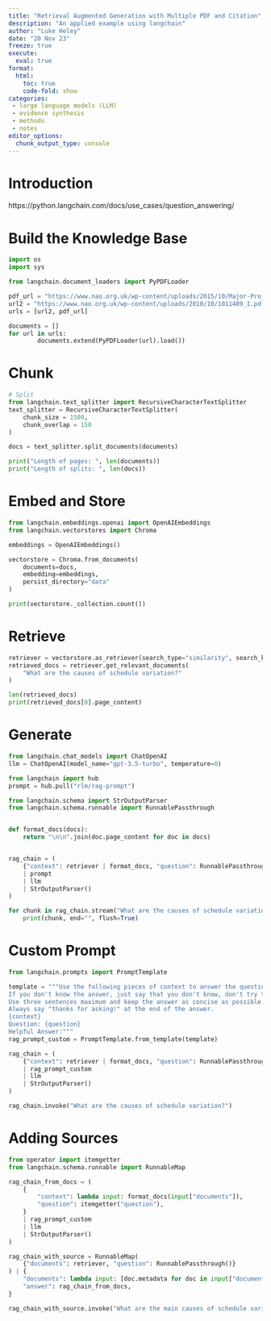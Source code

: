 ```yaml
---
title: "Retrieval Augmented Generation with Multiple PDF and Citation"
description: "An applied example using langchain"
author: "Luke Heley"
date: "20 Nov 23"
freeze: true
execute:
  eval: true
format:
  html:
    toc: true
    code-fold: show
categories:
 - large language models (LLM)
 - evidence synthesis
 - methods
 - notes
editor_options:
  chunk_output_type: console
---
```



# Introduction

https://python.langchain.com/docs/use_cases/question_answering/

# Build the Knowledge Base

```python

import os
import sys

from langchain.document_loaders import PyPDFLoader

pdf_url = "https://www.nao.org.uk/wp-content/uploads/2015/10/Major-Projects-Report-2015-and-the-Equipment-Plan-2015-2025.pdf" # also allowed is a file path e.g. /home/downloads/xyz.pdf
url2 = "https://www.nao.org.uk/wp-content/uploads/2010/10/1011489_I.pdf"
urls = [url2, pdf_url]

documents = []
for url in urls:
        documents.extend(PyPDFLoader(url).load())


```

# Chunk 

```python
# Split
from langchain.text_splitter import RecursiveCharacterTextSplitter
text_splitter = RecursiveCharacterTextSplitter(
    chunk_size = 1500,
    chunk_overlap = 150
)

docs = text_splitter.split_documents(documents)

print("Length of pages: ", len(documents))
print("Length of splits: ", len(docs))
```

# Embed and Store

```python
from langchain.embeddings.openai import OpenAIEmbeddings
from langchain.vectorstores import Chroma

embeddings = OpenAIEmbeddings()

vectorstore = Chroma.from_documents(
    documents=docs,
    embedding=embeddings,
    persist_directory="data"
)

print(vectorstore._collection.count()) 
```

# Retrieve

```python
retriever = vectorstore.as_retriever(search_type="similarity", search_kwargs={"k": 6})
retrieved_docs = retriever.get_relevant_documents(
    "What are the causes of schedule variation?"
)

len(retrieved_docs)
print(retrieved_docs[0].page_content)

```

# Generate

```python
from langchain.chat_models import ChatOpenAI
llm = ChatOpenAI(model_name="gpt-3.5-turbo", temperature=0)

from langchain import hub
prompt = hub.pull("rlm/rag-prompt")

from langchain.schema import StrOutputParser
from langchain.schema.runnable import RunnablePassthrough


def format_docs(docs):
    return "\n\n".join(doc.page_content for doc in docs)


rag_chain = (
    {"context": retriever | format_docs, "question": RunnablePassthrough()}
    | prompt
    | llm
    | StrOutputParser()
)

for chunk in rag_chain.stream("What are the causes of schedule variation?"):
    print(chunk, end="", flush=True)

```

# Custom Prompt

```python
from langchain.prompts import PromptTemplate

template = """Use the following pieces of context to answer the question at the end. 
If you don't know the answer, just say that you don't know, don't try to make up an answer. 
Use three sentences maximum and keep the answer as concise as possible. 
Always say "thanks for asking!" at the end of the answer. 
{context}
Question: {question}
Helpful Answer:"""
rag_prompt_custom = PromptTemplate.from_template(template)

rag_chain = (
    {"context": retriever | format_docs, "question": RunnablePassthrough()}
    | rag_prompt_custom
    | llm
    | StrOutputParser()
)

rag_chain.invoke("What are the causes of schedule variation?")

```

# Adding Sources

```python
from operator import itemgetter
from langchain.schema.runnable import RunnableMap

rag_chain_from_docs = (
    {
        "context": lambda input: format_docs(input["documents"]),
        "question": itemgetter("question"),
    }
    | rag_prompt_custom
    | llm
    | StrOutputParser()
)

rag_chain_with_source = RunnableMap(
    {"documents": retriever, "question": RunnablePassthrough()}
) | {
    "documents": lambda input: [doc.metadata for doc in input["documents"]],
    "answer": rag_chain_from_docs,
}

rag_chain_with_source.invoke("What are the main causes of schedule variation in MOD?")


```
